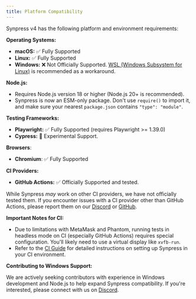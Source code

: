 ```yaml
---
title: Platform Compatibility
---
```


Synpress v4 has the following platform and environment requirements:

**Operating Systems:**

*   **macOS:**  ✅ Fully Supported
*   **Linux:**  ✅ Fully Supported
*   **Windows:** ❌ Not Officially Supported.  [WSL (Windows Subsystem for Linux)](https://learn.microsoft.com/en-us/windows/wsl/install) is recommended as a workaround.

**Node.js:**

*   Requires Node.js version 18 or higher (Node.js 20+ is recommended).
*   Synpress is now an ESM-only package. Don't use `require()` to import it, and make sure your nearest `package.json`
    contains `"type": "module"`.

**Testing Frameworks:**

*   **Playwright:** ✅ Fully Supported (requires Playwright >= 1.39.0)
*   **Cypress:** 🧪 Experimental Support.

**Browsers**:

*   **Chromium**: ✅ Fully Supported

**CI Providers:**

*   **GitHub Actions:** ✅ Officially Supported and tested.

While Synpress *may* work on other CI providers, we have not officially tested them.  If you encounter issues with a CI provider other than GitHub Actions, please report them on our [Discord](https://discord.gg/XhZKSRGtWc) or [GitHub](https://github.com/Synthetixio/synpress/issues).

**Important Notes for CI:**

*   Due to limitations with MetaMask and Phantom, running tests in headless mode on CI (especially GitHub Actions) requires special configuration.  You'll likely need to use a virtual display like `xvfb-run`.
*   Refer to the [CI Guide](/docs/guides/ci.md) for detailed instructions on setting up Synpress in your CI environment.

**Contributing to Windows Support:**

We are actively seeking contributors with experience in Windows development and Node.js to help expand Synpress compatibility. If you're interested, please connect with us on [Discord](https://discord.gg/XhZKSRGtWc).
